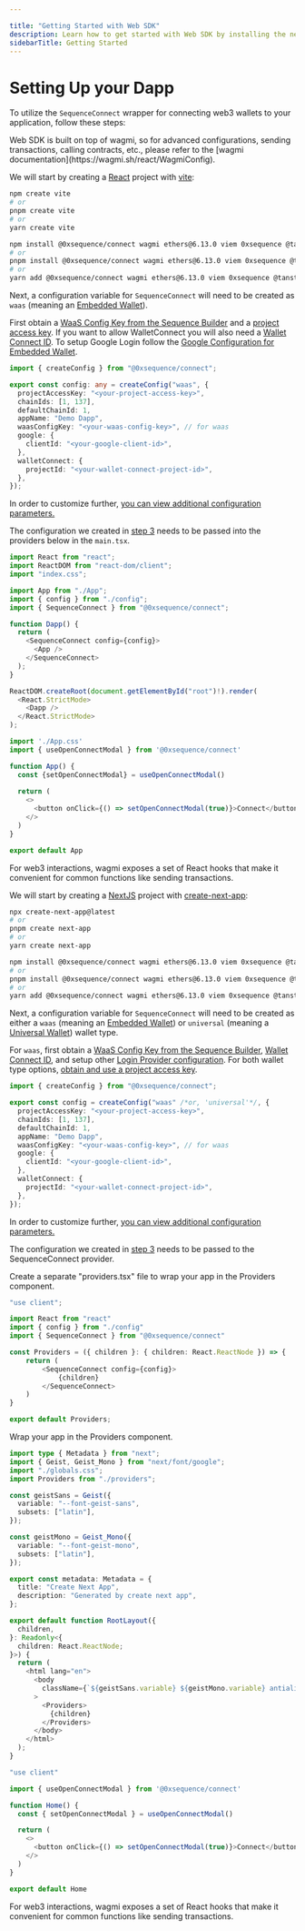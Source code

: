 ---

title: "Getting Started with Web SDK"
description: Learn how to get started with Web SDK by installing the necessary packages and using the wagmi connectors to utilize an Embedded Wallet or Native EOA Wallet for authentication.
sidebarTitle: Getting Started
---

# Setting Up your Dapp

To utilize the `SequenceConnect` wrapper for connecting web3 wallets to your application, follow these steps:

<Note>
  Web SDK is built on top of wagmi, so for advanced configurations, sending
  transactions, calling contracts, etc., please refer to the [wagmi
  documentation](https://wagmi.sh/react/WagmiConfig).
</Note>

<Tabs>
<Tab title="Vite App">
<Steps>
<Step title="Create a React Project with Vite">

We will start by creating a [React](https://react.dev/) project with [vite](https://vitejs.dev/):

```sh
npm create vite
# or
pnpm create vite
# or
yarn create vite
```

</Step>
<Step title="Install the Web SDK dependencies">

```bash
npm install @0xsequence/connect wagmi ethers@6.13.0 viem 0xsequence @tanstack/react-query
# or
pnpm install @0xsequence/connect wagmi ethers@6.13.0 viem 0xsequence @tanstack/react-query
# or
yarn add @0xsequence/connect wagmi ethers@6.13.0 viem 0xsequence @tanstack/react-query
```

</Step>
<Step title="Create a Config">

Next, a configuration variable for `SequenceConnect` will need to be created as `waas` (meaning an [Embedded Wallet](/sdk/headless-wallet/quickstart)).

First obtain a [WaaS Config Key from the Sequence Builder](https://sequence.build/) and a [project access key](/support/builder/project-settings#copy-your-access-key). 
If you want to allow WalletConnect you will also need a [Wallet Connect ID](https://cloud.reown.com/sign-in). 
To setup Google Login follow the [Google Configuration for Embedded Wallet](../../solutions/builder/embedded-wallet/google-configuration).

```typescript [config.ts]
import { createConfig } from "@0xsequence/connect";

export const config: any = createConfig("waas", {
  projectAccessKey: "<your-project-access-key>",
  chainIds: [1, 137],
  defaultChainId: 1,
  appName: "Demo Dapp",
  waasConfigKey: "<your-waas-config-key>", // for waas
  google: {
    clientId: "<your-google-client-id>",
  },
  walletConnect: {
    projectId: "<your-wallet-connect-project-id>",
  },
});
```

In order to customize further, [you can view additional configuration parameters.](/sdk/web/custom-configuration)
</Step>

<Step title="Setup Provider Component">

The configuration we created in [step 3](/sdk/web/getting-started#create-a-config) needs to be passed into the providers below in the `main.tsx`.

```typescript [main.tsx]
import React from "react";
import ReactDOM from "react-dom/client";
import "index.css";

import App from "./App";
import { config } from "./config";
import { SequenceConnect } from "@0xsequence/connect";

function Dapp() {
  return (
    <SequenceConnect config={config}>
      <App />
    </SequenceConnect>
  );
}

ReactDOM.createRoot(document.getElementById("root")!).render(
  <React.StrictMode>
    <Dapp />
  </React.StrictMode>
);
```

</Step>

<Step title="Trigger the Connection Modal">

```typescript [App.tsx]
import './App.css'
import { useOpenConnectModal } from '@0xsequence/connect'

function App() {
  const {setOpenConnectModal} = useOpenConnectModal()
  
  return (
    <>
      <button onClick={() => setOpenConnectModal(true)}>Connect</button>
    </>
  )
}

export default App
```

For web3 interactions, wagmi exposes a set of React hooks that make it convenient for common functions like sending transactions.

</Step>

</Steps>
</Tab>

<Tab title="NextJS App">
<Steps>
<Step title="Create a NextJS Project">

We will start by creating a [NextJS](https://nextjs.org/) project with [create-next-app](https://nextjs.org/docs/getting-started):

```sh
npx create-next-app@latest
# or
pnpm create next-app
# or
yarn create next-app
```

</Step>
<Step title="Install the Web SDK dependencies">

```bash
npm install @0xsequence/connect wagmi ethers@6.13.0 viem 0xsequence @tanstack/react-query
# or
pnpm install @0xsequence/connect wagmi ethers@6.13.0 viem 0xsequence @tanstack/react-query
# or
yarn add @0xsequence/connect wagmi ethers@6.13.0 viem 0xsequence @tanstack/react-query
```

</Step>
<Step title="Create a Config">

Next, a configuration variable for `SequenceConnect` will need to be created as either a `waas` (meaning an [Embedded Wallet](/sdk/headless-wallet/quickstart)) or `universal` (meaning a [Universal Wallet](/sdk/typescript/guides/frontend/connect-wallet)) wallet type.

For `waas`, first obtain a [WaaS Config Key from the Sequence Builder](/sdk/headless-wallet/), [Wallet Connect ID](https://cloud.reown.com/sign-in), and setup other [Login Provider configuration](/sdk/headless-wallet/#login-providers). For both wallet type options, [obtain and use a project access key](/support/builder/project-settings#copy-your-access-key).

```typescript [src/app/config.ts]
import { createConfig } from "@0xsequence/connect";

export const config = createConfig("waas" /*or, 'universal'*/, {
  projectAccessKey: "<your-project-access-key>",
  chainIds: [1, 137],
  defaultChainId: 1,
  appName: "Demo Dapp",
  waasConfigKey: "<your-waas-config-key>", // for waas
  google: {
    clientId: "<your-google-client-id>",
  },
  walletConnect: {
    projectId: "<your-wallet-connect-project-id>",
  },
});
```

In order to customize further, [you can view additional configuration parameters.](/sdk/web/custom-configuration)
</Step>

<Step title="Setup Provider Component">

The configuration we created in [step 3](/sdk/web/getting-started#create-a-config) needs to be passed to the SequenceConnect provider.

Create a separate "providers.tsx" file to wrap your app in the Providers component.

```typescript [src/app/providers.tsx]
"use client";

import React from "react"
import { config } from "./config"
import { SequenceConnect } from "@0xsequence/connect"

const Providers = ({ children }: { children: React.ReactNode }) => {
    return (
        <SequenceConnect config={config}>
            {children}
        </SequenceConnect>
    )
}

export default Providers;
```

</Step>

<Step title="Wrap your App in the Providers">

Wrap your app in the Providers component.

```typescript [src/app/layout.tsx]
import type { Metadata } from "next";
import { Geist, Geist_Mono } from "next/font/google";
import "./globals.css";
import Providers from "./providers";

const geistSans = Geist({
  variable: "--font-geist-sans",
  subsets: ["latin"],
});

const geistMono = Geist_Mono({
  variable: "--font-geist-mono",
  subsets: ["latin"],
});

export const metadata: Metadata = {
  title: "Create Next App",
  description: "Generated by create next app",
};

export default function RootLayout({
  children,
}: Readonly<{
  children: React.ReactNode;
}>) {
  return (
    <html lang="en">
      <body
        className={`${geistSans.variable} ${geistMono.variable} antialiased`}
      >
        <Providers>
          {children}
        </Providers>
      </body>
    </html>
  );
}
```

</Step>

<Step title="Trigger the Connection Modal">

```typescript [App.tsx]
"use client"

import { useOpenConnectModal } from '@0xsequence/connect'

function Home() {
  const { setOpenConnectModal } = useOpenConnectModal()

  return (
    <>
      <button onClick={() => setOpenConnectModal(true)}>Connect</button>
    </>
  )
}

export default Home
```

For web3 interactions, wagmi exposes a set of React hooks that make it convenient for common functions like sending transactions.

</Step>

</Steps>
</Tab>
</Tabs>
